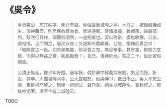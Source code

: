 # 《吳令》

> 吳令某公，忘其姓字，剛介有聲。吳俗最重城隍之神，木肖之，被錦藏機如生。值神壽節，則居民斂資為會，輦游通衢。建諸旗幢，雜鹵簿，森森部列，鼓吹行且作，闐闐咽咽然，一道相屬也。習以為俗，歲無敢懈。公出，適相值，止而問之，居民以告；又詰知所費頗奢。公怒，指神而責之曰：「城隍實主一邑。如冥頑無靈，則淫昏之鬼，無足奉事。其有靈，則物力宜惜，何得以無益之費，耗民脂膏？」言已，曳神於地，笞之二十。從此習俗頓革。
>
> 公清正無私，惟少年好戲。居年餘，偶於廨中梯簷探雀鷇，失足而墮，折股，尋卒。人聞城隍祠中，公大聲喧怒，似與神爭，數日不止。吳人不忘公德，集群祝而解之，別建一祠祠公，聲乃息。祠亦以城隍名，春秋祀之，較故神尤著。吳至今有二城隍云。

TODO
